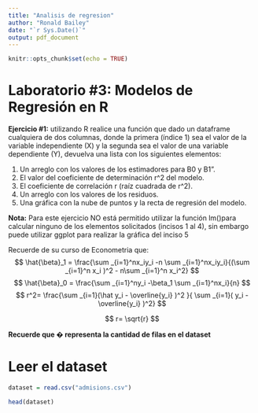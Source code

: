 ```yaml
---
title: "Analisis de regresion"
author: "Ronald Bailey"
date: "`r Sys.Date()`"
output: pdf_document
---
```


```r
knitr::opts_chunk$set(echo = TRUE)
```

# **Laboratorio #3: Modelos de Regresión en R**

**Ejercicio #1:** utilizando R realice una función que dado un dataframe
cualquiera de dos columnas, donde la primera (índice 1) sea el valor de
la variable independiente (X) y la segunda sea el valor de una variable
dependiente (Y), devuelva una lista con los siguientes elementos:

1. Un arreglo con los valores de los estimadores para B0 y B1".
2. El valor del coeficiente de determinación r^2 del modelo.
3. El coeficiente de correlación r (raíz cuadrada de r^2).
4. Un arreglo con los valores de los residuos.
5. Una gráfica con la nube de puntos y la recta de regresión del
modelo.


**Nota:** Para este ejercicio NO está permitido utilizar la función
lm()para calcular ninguno de los elementos solicitados (incisos 1 al
4), sin embargo puede utilizar ggplot para realizar la gráfica del
inciso 5


Recuerde de su curso de Econometria que:
$$
\hat{\beta}_1 = \frac{\sum _{i=1}^nx_iy_i -n \sum _{i=1}^nx_iy_i}{(\sum _{i=1}^n x_i )^2 - n\sum _{i=1}^n x_i^2}
$$
$$
\hat{\beta}_0 = \frac{\sum _{i=1}^ny_i -\beta_1 \sum _{i=1}^nx_i}{n}
$$
$$
r^2= \frac{\sum _{i=1}(\hat y_i - \overline{y_i} )^2 }{ \sum _{i=1}( y_i - \overline{y_i} )^2}
$$


$$
r= \sqrt{r}
$$

**Recuerde que � representa la cantidad de filas en el dataset**


# Leer el dataset


```r
dataset = read.csv("admisions.csv")

head(dataset)
```